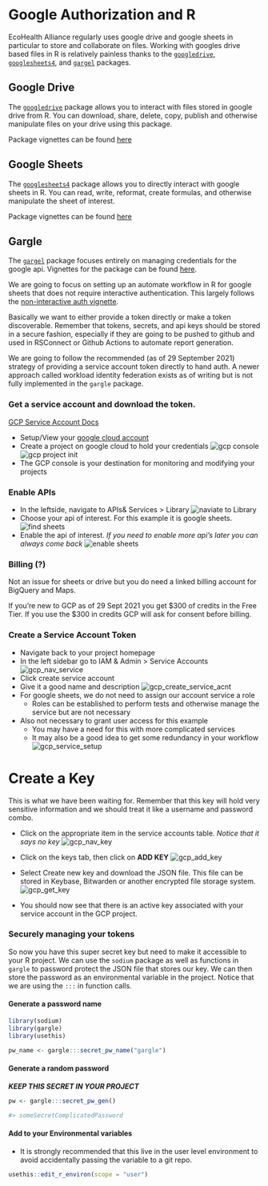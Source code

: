 # Google Authorization and R

EcoHealth Alliance regularly uses google drive and google sheets in particular to
store and collaborate on files. Working with googles drive based files in R is 
relatively painless thanks to the [`googledrive`](https://googledrive.tidyverse.org/), [`googlesheets4`](https://googlesheets4.tidyverse.org/index.html), and 
[`gargel`](https://gargle.r-lib.org/index.html) packages. 

## Google Drive

The [`googledrive`](https://googledrive.tidyverse.org/) package allows you to
interact with files stored in google drive from R. You can download, share, delete,
copy, publish and otherwise manipulate files on your drive using this package. 

Package vignettes can be found [here](https://googledrive.tidyverse.org/articles/index.html)

## Google Sheets 

The [`googlesheets4`](https://googlesheets4.tidyverse.org/index.html) package allows
you to directly interact with google sheets in R. You can read, write, reformat, 
create formulas, and otherwise manipulate the sheet of interest. 

Package vignettes can be found [here](https://googlesheets4.tidyverse.org/articles/index.html)

## Gargle

The [`gargel`](https://gargle.r-lib.org/index.html) package focuses entirely on 
managing credentials for the google api. Vignettes for the package can be found
[here](https://gargle.r-lib.org/articles/index.html). 

We are going to focus on setting up an automate workflow in R for google sheets
that does not require interactive authentication. This largely follows the 
[non-interactive auth vignette](https://gargle.r-lib.org/articles/non-interactive-auth.html). 

Basically we want to either provide a token directly or make a token discoverable. 
Remember that tokens, secrets, and api keys should be stored in a secure fashion,
especially if they are going to be pushed to github and used in RSConnect or Github
Actions to automate report generation. 

We are going to follow the recommended (as of 29 September 2021) strategy of 
providing a service account token directly to hand auth. A newer approach called
workload identity federation exists as of writing but is not fully implemented 
in the `gargle` package.  

###  Get a service account and download the token. 

[GCP Service Account Docs](https://cloud.google.com/iam/docs/service-accounts?_ga=2.215917847.-1040593195.1558621244)

- Setup/View your [google cloud account](https://console.cloud.google.com/)
- Create a project on google cloud to hold your credentials 
![gcp console](./assets/gcp_console.png)
![gcp project init](./assets/gcp_create_proj.png)
- The GCP console is your destination for monitoring and modifying your projects


### Enable APIs

- In the leftside, navigate to APIs& Services > Library 
![naviate to Library](./assets/gcp_nav_lib.png)
- Choose your api of interest. For this example it is google sheets.
![find sheets](./assets/gcp_find_sheets.png)
- Enable the api of interest. *If you need to enable more api's later you can
always come back*
![enable sheets](./assets/gcp_enable_sheets.png)

### Billing (?)

Not an issue for sheets or drive but you do need a linked billing account for 
BigQuery and Maps. 

If you're new to GCP as of 29 Sept 2021 you get $300 of credits in the Free
Tier. If you use the $300 in credits GCP will ask for consent before billing. 

### Create a Service Account Token 

- Navigate back to your project homepage
- In the left sidebar go to IAM & Admin > Service Accounts
![gcp_nav_service](assets/gcp_nav_service.png)
- Click create service account
- Give it a good name and description
![gcp_create_service_acnt](./assets/gcp_create_service_acnt.png)
- For google sheets, we do not need to assign our account service a role
  - Roles can be established to perform tests and otherwise manage the service
  but are not necessary
- Also not necessary to grant user access for this example
  - You may have a need for this with more complicated services
  - It may also be a good idea to get some redundancy in your workflow
![gcp_service_setup](./assets/gcp_service_setup.png)

# Create a Key

This is what we have been waiting for. Remember that this key will hold very
sensitive information and we should treat it like a username and password combo.

- Click on the appropriate item in the service accounts table. *Notice that it says no key*
![gcp_nav_key](./assets/gcp_nav_key.png)
- Click on the keys tab, then click on **ADD KEY**
![gcp_add_key](./assets/gcp_add_key.png)
- Select Create new key and download the JSON file. This file can be stored in Keybase, Bitwarden or another encrypted file storage system. 
![gcp_get_key](./assets/gcp_get_key.png)

- You should now see that there is an active key associated with your service account
in the GCP project. 


### Securely managing your tokens

So now you have this super secret key but need to make it accessible to your
R project. We can use the `sodium` package as well as functions in `gargle` to 
password protect the JSON file that stores our key. We can then store the password
as an environmental variable in the project. Notice that we are using the `:::` in
function calls. 


#### Generate a password name

```r
library(sodium)
library(gargle)
library(usethis)

pw_name <- gargle:::secret_pw_name("gargle")

```

#### Generate a random password

***KEEP THIS SECRET IN YOUR PROJECT*** 


```r
pw <- gargle:::secret_pw_gen()

#> someSecretComplicatedPassword
```

#### Add to your Environmental variables

- It is strongly recommended that this live in the user level environment to avoid
accidentally passing the variable to a git repo. 
```r
usethis::edit_r_environ(scope = "user")
```




